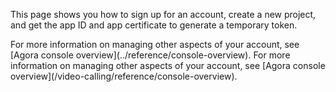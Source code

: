 
This page shows you how to sign up for an <Vg k="COMPANY" /> account, create a new project, and get the app ID and app certificate to generate a temporary token. 

<ManageAccount />

<ProductWrapper product="voice-calling, video-calling, interactive-live-streaming, broadcast-streaming, signaling">
For more information on managing other aspects of your <Vg k="COMPANY" /> account, see [Agora console overview](../reference/console-overview).
</ProductWrapper>

<ProductWrapper notAllowed="voice-calling, video-calling, interactive-live-streaming, broadcast-streaming, signaling">
For more information on managing other aspects of your <Vg k="COMPANY" /> account, see [Agora console overview](/video-calling/reference/console-overview).
</ProductWrapper>

